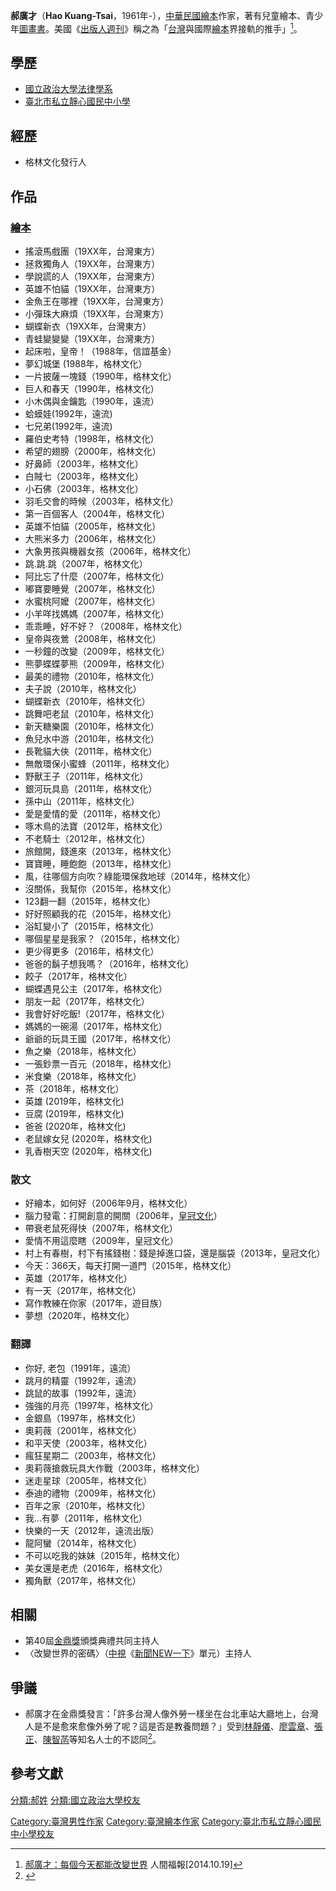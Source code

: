{{Trivia|time=2021-10-24T14:31:21+00:00}}
{{Autobiography|time=2021-10-24T14:31:21+00:00}}
'''郝廣才'''（'''Hao Kuang-Tsai'''，1961年-），[[中華民國|中華民國]][[繪本|繪本]]作家，著有兒童繪本、青少年[[圖畫書|圖畫書]]。美國《[[出版者周刊|出版人週刊]]》稱之為「[[台灣|台灣]]與國際[[繪本|繪本]]界接軌的推手」<ref>[http://www.merit-times.com/newspage.aspx?unid=374699 郝廣才：每個今天都能改變世界] {{Wayback|url=http://www.merit-times.com/newspage.aspx?unid=374699 |date=20160328194654 }} 人間福報[2014.10.19]</ref>。

== 學歷 ==
*[[國立政治大學法律學系|國立政治大學法律學系]]
*[[臺北市私立靜心國民中小學|臺北市私立靜心國民中小學]]

== 經歷 ==
*格林文化發行人

== 作品 ==
=== [[繪本|繪本]] ===
*搖滾馬戲團（19XX年，台灣東方）
*拯救獨角人（19XX年，台灣東方）
*學說謊的人（19XX年，台灣東方）
*英雄不怕貓（19XX年，台灣東方）
*金魚王在哪裡（19XX年，台灣東方）
*小彈珠大麻煩（19XX年，台灣東方）
*蝴蝶新衣（19XX年，台灣東方）
*青蛙變變變（19XX年，台灣東方）
*起床啦，皇帝！（1988年，信誼基金）
*夢幻城堡 (1988年，格林文化）
*一片披薩一塊錢（1990年，格林文化）
*巨人和春天（1990年，格林文化）
*小木偶與金鑰匙（1990年，遠流）
*蛤蟆娃(1992年，遠流)
*七兄弟(1992年，遠流)
*羅伯史考特（1998年，格林文化）
*希望的翅膀（2000年，格林文化）
*好鼻師（2003年，格林文化）
*白賊七（2003年，格林文化）
*小石佛（2003年，格林文化）
*羽毛交會的時候（2003年，格林文化）
*第一百個客人（2004年，格林文化）
*英雄不怕貓（2005年，格林文化）
*大熊米多力（2006年，格林文化）
*大象男孩與機器女孩（2006年，格林文化）
*跳.跳.跳（2007年，格林文化）
*阿比忘了什麼（2007年，格林文化）
*嘟寶要睡覺（2007年，格林文化）
*水蜜桃阿嬤（2007年，格林文化）
*小羊咩找媽媽（2007年，格林文化）
*乖乖睡，好不好？（2008年，格林文化）
*皇帝與夜鶯（2008年，格林文化）
*一秒鐘的改變（2009年，格林文化）
*熊夢蝶蝶夢熊（2009年，格林文化）
*最美的禮物（2010年，格林文化）
*夫子說（2010年，格林文化）
*蝴蝶新衣（2010年，格林文化）
*跳舞吧老鼠（2010年，格林文化）
*新天糖樂園（2010年，格林文化）
*魚兒水中游（2010年，格林文化）
*長靴貓大俠（2011年，格林文化）
*無敵環保小蜜蜂（2011年，格林文化）
*野獸王子（2011年，格林文化）
*銀河玩具島（2011年，格林文化）
*孫中山（2011年，格林文化）
*愛是愛情的愛（2011年，格林文化）
*啄木鳥的法寶（2012年，格林文化）
*不老騎士（2012年，格林文化）
*旅館開，錢進來（2013年，格林文化）
*寶寶睡，睡飽飽（2013年，格林文化）
*風，往哪個方向吹？綠能環保救地球（2014年，格林文化）
*沒關係，我幫你（2015年，格林文化）
*123翻一翻（2015年，格林文化）
*好好照顧我的花（2015年，格林文化）
*浴缸變小了（2015年，格林文化）
*哪個星星是我家？（2015年，格林文化）
*更少得更多（2016年，格林文化）
*爸爸的鬍子想我嗎？（2016年，格林文化）
*餃子（2017年，格林文化）
*蝴蝶遇見公主（2017年，格林文化）
*朋友一起（2017年，格林文化）
*我會好好吃飯!（2017年，格林文化）
*媽媽的一碗湯（2017年，格林文化）
*爺爺的玩具王國（2017年，格林文化）
*魚之樂（2018年，格林文化）
*一張鈔票一百元（2018年，格林文化）
*米食樂（2018年，格林文化）
*茶（2018年，格林文化）
*英雄 (2019年，格林文化)
*豆腐 (2019年，格林文化)
*爸爸 (2020年，格林文化)
*老鼠嫁女兒 (2020年，格林文化)
*乳香樹天空 (2020年，格林文化)

=== 散文 ===
*好繪本，如何好（2006年9月，格林文化）
*腦力發電：打開創意的開關（2006年，[[皇冠文化|皇冠文化]]）
*帶衰老鼠死得快（2007年，格林文化）
*愛情不用這麼瞎（2009年，皇冠文化）
*村上有春樹，村下有搖錢樹：錢是掉進口袋，還是腦袋（2013年，皇冠文化）
*今天：366天，每天打開一道門（2015年，格林文化）
*英雄（2017年，格林文化）
*有一天（2017年，格林文化）
*寫作教練在你家（2017年，遊目族）
*夢想（2020年，格林文化）

=== 翻譯 ===
*你好, 老包（1991年，遠流）
*跳月的精靈（1992年，遠流）
*跳鼠的故事（1992年，遠流）
*強強的月亮（1997年，格林文化）
*金銀島（1997年，格林文化）
*奧莉薇（2001年，格林文化）
*和平天使（2003年，格林文化）
*瘋狂星期二（2003年，格林文化）
*奧莉薇搶救玩具大作戰（2003年，格林文化）
*迷走星球（2005年，格林文化）
*泰迪的禮物（2009年，格林文化）
*百年之家（2010年，格林文化）
*我...有夢（2011年，格林文化）
*快樂的一天（2012年，遠流出版）
*龍阿蠻（2014年，格林文化）
*不可以吃我的妹妹（2015年，格林文化）
*美女還是老虎（2016年，格林文化）
*獨角獸（2017年，格林文化）

== 相關 ==
*第40屆[[金鼎獎|金鼎獎]]頒獎典禮共同主持人
*〈改變世界的密碼〉（[[中視|中視]]《[[新聞NEW一下|新聞NEW一下]]》單元）主持人

== 爭議 ==
*郝廣才在金鼎獎發言：「許多台灣人像外勞一樣坐在台北車站大廳地上，台灣人是不是愈來愈像外勞了呢？這是否是教養問題？」受到[[林靜儀|林靜儀]]、[[廖雲章|廖雲章]]、[[張正|張正]]、[[陳智菡|陳智菡]]等知名人士的不認同<ref>{{Cite web |url=https://news.ltn.com.tw/news/life/breakingnews/2167372 |title=自由時報：郝廣才失言爭議 美女主播酸：該買本「說話的藝術」 |access-date=2021-10-24 |archive-date=2021-10-24 |archive-url=https://web.archive.org/web/20211024101847/https://news.ltn.com.tw/news/life/breakingnews/2167372 |dead-url=no }}</ref>。

== 參考文獻 ==
{{Reflist}}

[[分類:郝姓|分類:郝姓]]
[[Category:臺灣男性作家|Category:臺灣男性作家]]
[[分類:國立政治大學校友|分類:國立政治大學校友]]
[[Category:臺灣繪本作家|Category:臺灣繪本作家]]
[[Category:臺北市私立靜心國民中小學校友|Category:臺北市私立靜心國民中小學校友]]